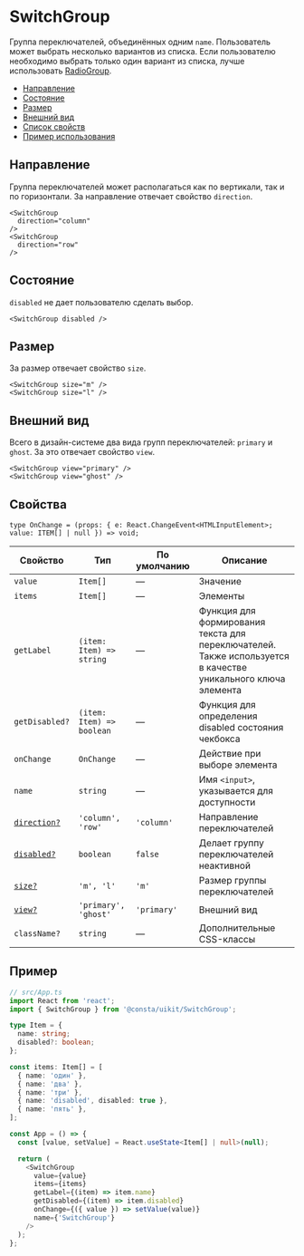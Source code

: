 # SwitchGroup

Группа переключателей, объединённых одним `name`. Пользователь может выбрать несколько вариантов из списка.
Если пользователю необходимо выбрать только один вариант из списка, лучше использовать [RadioGroup](?path=/docs/компоненты-radiogroup--playground).

- [Направление](#направление)
- [Состояние](#состояние)
- [Размер](#размер)
- [Внешний вид](#внешний-вид)
- [Список свойств](#свойства)
- [Пример использования](#пример)

## Направление

Группа переключателей может располагаться как по вертикали, так и по горизонтали. За направление отвечает свойство `direction`.

```tsx
<SwitchGroup
  direction="column"
/>
<SwitchGroup
  direction="row"
/>
```

## Состояние

`disabled` не дает пользователю сделать выбор.

```tsx
<SwitchGroup disabled />
```

## Размер

За размер отвечает свойство `size`.

```tsx
<SwitchGroup size="m" />
<SwitchGroup size="l" />
```

## Внешний вид

Всего в дизайн-системе два вида групп переключателей: `primary` и `ghost`. За это отвечает свойство `view`.

```tsx
<SwitchGroup view="primary" />
<SwitchGroup view="ghost" />
```

## Свойства

```
type OnChange = (props: { e: React.ChangeEvent<HTMLInputElement>; value: ITEM[] | null }) => void;
```

<!-- props:start -->

| Свойство                     | Тип                       | По умолчанию | Описание                                                                                                     |
| ---------------------------- | ------------------------- | ------------ | ------------------------------------------------------------------------------------------------------------ |
| `value`                      | `Item[]`                  | —            | Значение                                                                                                     |
| `items`                      | `Item[]`                  | —            | Элементы                                                                                                     |
| `getLabel`                   | `(item: Item) => string`  | —            | Функция для формирования текста для переключателей. Также используется в качестве уникального ключа элемента |
| `getDisabled?`               | `(item: Item) => boolean` | —            | Функция для определения disabled состояния чекбокса                                                          |
| `onChange`                   | `OnChange`                | —            | Действие при выборе элемента                                                                                 |
| `name`                       | `string`                  | —            | Имя `<input>`, указывается для доступности                                                                   |
| [`direction?`](#направление) | `'column', 'row'`         | `'column'`   | Направление переключателей                                                                                   |
| [`disabled?`](#состояние)    | `boolean`                 | `false`      | Делает группу переключателей неактивной                                                                      |
| [`size?`](#размер)           | `'m', 'l'`                | `'m'`        | Размер группы переключателей                                                                                 |
| [`view?`](#внешний-вид)      | `'primary', 'ghost'`      | `'primary'`  | Внешний вид                                                                                                  |
| `className?`                 | `string`                  | —            | Дополнительные CSS-классы                                                                                    |

<!-- props:end -->

## Пример

```ts
// src/App.ts
import React from 'react';
import { SwitchGroup } from '@consta/uikit/SwitchGroup';

type Item = {
  name: string;
  disabled?: boolean;
};

const items: Item[] = [
  { name: 'один' },
  { name: 'два' },
  { name: 'три' },
  { name: 'disabled', disabled: true },
  { name: 'пять' },
];

const App = () => {
  const [value, setValue] = React.useState<Item[] | null>(null);

  return (
    <SwitchGroup
      value={value}
      items={items}
      getLabel={(item) => item.name}
      getDisabled={(item) => item.disabled}
      onChange={({ value }) => setValue(value)}
      name={'SwitchGroup'}
    />
  );
};
```

